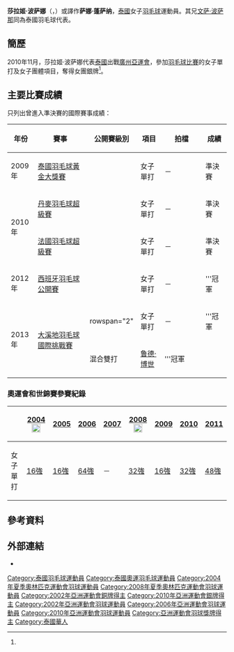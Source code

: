 {{noteTA|G1=Badminton}}
{{Infobox 羽球選手
| playername              = 莎拉姬·波萨娜<br />{{lang|th|สลักจิต พลสนะ}}<br/><small>({{lang|en|Salakjit Ponsana}})</small>
| image                   = Salakjit Ponsana 3.jpg
| size                    = 
| birth_name              = 
| date_of_birth           = {{birth_date_and_age|1984|2|14}}<ref name="廣州亞運">[http://www.gz2010.cn/info/CHN_CHN/ZB/ZBB101A_BD@@@@@@@@@@@@@@@CHN_number=281814.html 2010年廣州亞運會官方網站 羽毛球 - 萨娜·蓬萨纳 - 简历 ]</ref>
| place_of_birth          = {{THA}}
| height                  = {{height|m=1.60}}<ref name="廣州亞運"/>
| weight                  = {{weight|kg=49}}<ref name="廣州亞運"/>
| event                   = 女子單打
| country                 = {{THA}}
| years_active            = 
| handedness              = 
| coach                   = 
| highest_ranking         = 第13位<ref name="highest-ranking">[http://bwfcontent.tournamentsoftware.com/ranking/player.aspx?id=4276&player=107884 BWF World Ranking - Ranking of Salakjit PONSANA (50728)]{{en}}</ref>
| date_of_highest_ranking = 
| current_ranking         = 第87位<ref name="p50728">[http://bwfcontent.tournamentsoftware.com/ranking/category.aspx?id=4276&category=473 BWF World Ranking - BWF世界排名榜 (1/3/2013) - Women's singles]{{en}}</ref>
| date_of_current_ranking = 2013年1月3日
| played                  = 137勝–137負（女單）<br/>35勝–33負（女雙）
| titles                  = 
| bwf_profile             = 8AD50FAA-26F0-44FB-B0FC-8C7B8A82E357
| bwf_id                  = 50728
| updated                 = 2013年1月4日
}}
{{MedalTableTop}}
{{MedalCountry|{{THA}}}}
{{MedalSport|女子[[羽毛球|羽毛球]]}}
{{MedalCompetition|亞洲運動會}}
{{MedalSilver|[[2010年亞洲運動會|2010年 廣州]]|[[2010年亞洲運動會羽毛球比賽|女子團體]]}}
{{MedalBottom}}
{{世大運獎牌記錄
|項目=羽球
|a1=2007
|b1=1
|c1=混合團體
|a2=2007
|b2=3
|c2=混合雙打
}}
'''莎拉姬·波萨娜'''（{{lang-th|'''สลักจิต พลสนะ'''}}，{{bd|1984年|2月14日||}}）或譯作'''萨娜·蓬萨纳'''，[[泰國|泰國]]女子[[羽毛球|羽毛球]]運動員。其兄[[文萨·波萨那|文萨·波萨那]]同為泰國羽毛球代表。

==簡歷==
2010年11月，莎拉姬·波萨娜代表[[2010年亞洲運動會泰國代表團|泰國]]出戰[[廣州|廣州]][[2010年亞洲運動會|亞運會]]，參加[[2010年亞洲運動會羽毛球比賽|羽毛球比賽]]的女子單打及女子團體項目，奪得女團銀牌<ref name="廣州亞運"/>。

==主要比賽成績==
只列出曾進入準決賽的國際賽事成績：
{| class=wikitable style="text-align:center; font-size:small;" 
!width="50"|年份
!width="180"|賽事
!width="80"|公開賽級別
!width="60"|項目
!width="120"|拍檔
!width="50"|成績
|-
!rowspan="1"|2009年
|[[2009年泰國羽毛球黃金大獎賽|泰國羽毛球黃金大獎賽]]
|{{BWFGPG}}
|女子單打
|－
|bgcolor="#b8860b"|準決賽
|-
!rowspan="2"|2010年
|[[2010年丹麥羽毛球超級賽|丹麥羽毛球超級賽]]
|{{BWFSS}}
|女子單打
|－
|bgcolor="#b8860b"|準決賽
|-
|[[2010年法國羽毛球超級賽|法國羽毛球超級賽]]
|{{BWFSS}}
|女子單打
|－
|bgcolor="#b8860b"|準決賽
|-
!rowspan="1"|2012年
|[[2012年西班牙羽毛球公開賽|西班牙羽毛球公開賽]]
|{{BWFIC}}
|女子單打
|－
|bgcolor="gold"|'''冠軍
|-
!rowspan="2"|2013年
|rowspan="2"|[[2013年大溪地羽毛球國際挑戰賽|大溪地羽毛球國際挑戰賽]]
|rowspan="2" {{BWFIC}}
|女子單打
|－
|bgcolor="gold"|'''冠軍
|-
|混合雙打
|{{flagicon|NED}} [[鲁德·博世|鲁德·博世]]
|bgcolor="gold"|'''冠軍
|}
{{BWF賽事級別索引}}

===奧運會和世錦賽參賽紀錄===
{| class=wikitable style="text-align:center; font-size:small;" 
!
!width="80"|[[2004年夏季奧林匹克運動會羽毛球比賽|2004]] [[File:Olympic_rings_without_rims.svg|20px]]
!width="50"|[[2005年世界羽毛球錦標賽|2005]]
!width="50"|[[2006年世界羽毛球錦標賽|2006]]
!width="50"|[[2007年世界羽毛球錦標賽|2007]]
!width="80"|[[2008年夏季奧林匹克運動會羽毛球比賽|2008]] [[File:Olympic_rings_without_rims.svg|20px]]
!width="50"|[[2009年世界羽毛球錦標賽|2009]]
!width="50"|[[2010年世界羽毛球錦標賽|2010]]
!width="50"|[[2011年世界羽毛球錦標賽|2011]]
|-
!width="80"|女子單打
|[[2004年夏季奧林匹克運動會羽毛球女子單打比賽|16強]]
|[[2005年世界羽毛球錦標賽女子單打項目|16強]]
|[[2006年世界羽毛球錦標賽女子單打項目|64強]]
|－
|[[2008年夏季奧林匹克運動會羽毛球女子單打比賽|32強]]
|[[2009年世界羽毛球錦標賽女子單打項目|16強]]
|[[2010年世界羽毛球錦標賽女子單打項目|32強]]
|[[2011年世界羽毛球錦標賽女子單打項目|48強]]
|}

== 參考資料 ==
{{Reflist}}

== 外部連結 ==
*{{IOC profile|id=salakjit-ponsana}}

{{commons category|Salakjit Ponsana}}
{{DEFAULTSORT:Ponsana Salakjit}}

[[Category:泰國羽毛球運動員|Category:泰國羽毛球運動員]]
[[Category:泰國奧運羽毛球運動員|Category:泰國奧運羽毛球運動員]]
[[Category:2004年夏季奧林匹克運動會羽球運動員|Category:2004年夏季奧林匹克運動會羽球運動員]]
[[Category:2008年夏季奧林匹克運動會羽球運動員|Category:2008年夏季奧林匹克運動會羽球運動員]]
[[Category:2002年亞洲運動會銅牌得主|Category:2002年亞洲運動會銅牌得主]]
[[Category:2010年亞洲運動會銀牌得主|Category:2010年亞洲運動會銀牌得主]]
[[Category:2002年亞洲運動會羽球運動員|Category:2002年亞洲運動會羽球運動員]]
[[Category:2006年亞洲運動會羽球運動員|Category:2006年亞洲運動會羽球運動員]]
[[Category:2010年亞洲運動會羽球運動員|Category:2010年亞洲運動會羽球運動員]]
[[Category:亞洲運動會羽球獎牌得主|Category:亞洲運動會羽球獎牌得主]]
[[Category:泰國華人|Category:泰國華人]]